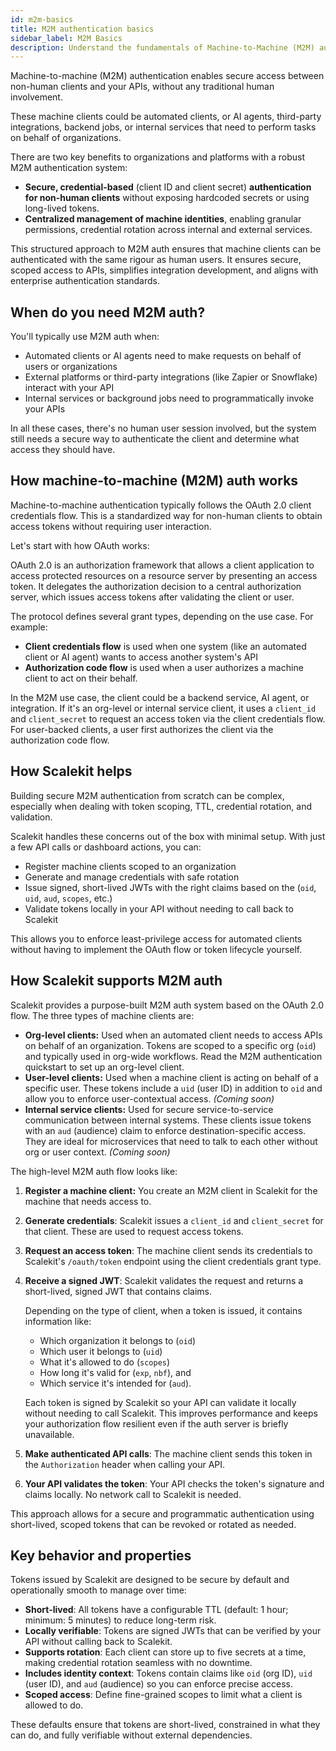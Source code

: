 ```yaml
---
id: m2m-basics
title: M2M authentication basics
sidebar_label: M2M Basics
description: Understand the fundamentals of Machine-to-Machine (M2M) authentication and how it secures API access for non-human clients.
---
```



Machine-to-machine (M2M) authentication enables secure access between non-human clients and your APIs, without any traditional human involvement.

These machine clients could be automated clients, or AI agents, third-party integrations, backend jobs, or internal services that need to perform tasks on behalf of organizations.

There are two key benefits to organizations and platforms with a robust M2M authentication system:

- **Secure, credential-based** (client ID and client secret) **authentication for non-human clients** without exposing hardcoded secrets or using long-lived tokens.
- **Centralized management of machine identities**, enabling granular permissions, credential rotation across internal and external services.

This structured approach to M2M auth ensures that machine clients can be authenticated with the same rigour as human users. It ensures secure, scoped access to APIs, simplifies integration development, and aligns with enterprise authentication standards.

## When do you need M2M auth?

You'll typically use M2M auth when:

- Automated clients or AI agents need to make requests on behalf of users or organizations
- External platforms or third-party integrations (like Zapier or Snowflake) interact with your API
- Internal services or background jobs need to programmatically invoke your APIs

In all these cases, there's no human user session involved, but the system still needs a secure way to authenticate the client and determine what access they should have.

## How machine-to-machine (M2M) auth works

Machine-to-machine authentication typically follows the OAuth 2.0 client credentials flow. This is a standardized way for non-human clients to obtain access tokens without requiring user interaction.

Let's start with how OAuth works:

OAuth 2.0 is an authorization framework that allows a client application to access protected resources on a resource server by presenting an access token. It delegates the authorization decision to a central authorization server, which issues access tokens after validating the client or user.

The protocol defines several grant types, depending on the use case. For example:

- **Client credentials flow** is used when one system (like an automated client or AI agent) wants to access another system's API
- **Authorization code flow** is used when a user authorizes a machine client to act on their behalf.

In the M2M use case, the client could be a backend service, AI agent, or integration. If it's an org-level or internal service client, it uses a `client_id` and `client_secret` to request an access token via the client credentials flow. For user-backed clients, a user first authorizes the client via the authorization code flow.

## How Scalekit helps

Building secure M2M authentication from scratch can be complex, especially when dealing with token scoping, TTL, credential rotation, and validation.

Scalekit handles these concerns out of the box with minimal setup. With just a few API calls or dashboard actions, you can:

- Register machine clients scoped to an organization
- Generate and manage credentials with safe rotation
- Issue signed, short-lived JWTs with the right claims based on the  (`oid`, `uid`, `aud`, `scopes`, etc.)
- Validate tokens locally in your API without needing to call back to Scalekit

This allows you to enforce least-privilege access for automated clients without having to implement the OAuth flow or token lifecycle yourself.

## How Scalekit supports M2M auth

Scalekit provides a purpose-built M2M auth system based on the OAuth 2.0 flow. The three types of machine clients are:

- **Org-level clients:** Used when an automated client needs to access APIs on behalf of an organization. Tokens are scoped to a specific org (`oid`) and typically used in org-wide workflows. Read the M2M authentication quickstart to set up an org-level client.
- **User-level clients:** Used when a machine client is acting on behalf of a specific user. These tokens include a `uid` (user ID) in addition to `oid` and allow you to enforce user-contextual access. *(Coming soon)*
- **Internal service clients:** Used for secure service-to-service communication between internal systems. These clients issue tokens with an `aud` (audience) claim to enforce destination-specific access. They are ideal for microservices that need to talk to each other without org or user context. *(Coming soon)*

The high-level M2M auth flow looks like:

1. **Register a machine client:** You create an M2M client in Scalekit for the machine that needs access to.
2. **Generate credentials**: Scalekit issues a `client_id` and `client_secret` for that client. These are used to request access tokens.
3. **Request an access token**: The machine client sends its credentials to Scalekit's `/oauth/token` endpoint using the client credentials grant type.
4. **Receive a signed JWT**: Scalekit validates the request and returns a short-lived, signed JWT that contains claims.

    Depending on the type of client, when a token is issued, it contains information like:

    - Which organization it belongs to (`oid`)
    - Which user it belongs to (`uid`)
    - What it's allowed to do (`scopes`)
    - How long it's valid for (`exp`, `nbf`), and
    - Which service it's intended for (`aud`).

    Each token is signed by Scalekit so your API can validate it locally without needing to call Scalekit. This improves performance and keeps your authorization flow resilient even if the auth server is briefly unavailable.

5. **Make authenticated API calls**: The machine client sends this token in the `Authorization` header when calling your API.
6. **Your API validates the token**: Your API checks the token's signature and claims locally. No network call to Scalekit is needed.

This approach allows for a secure and programmatic authentication using short-lived, scoped tokens that can be revoked or rotated as needed.

## Key behavior and properties

Tokens issued by Scalekit are designed to be secure by default and operationally smooth to manage over time:

- **Short-lived**: All tokens have a configurable TTL (default: 1 hour; minimum: 5 minutes) to reduce long-term risk.
- **Locally verifiable**: Tokens are signed JWTs that can be verified by your API without calling back to Scalekit.
- **Supports rotation**: Each client can store up to five secrets at a time, making credential rotation seamless with no downtime.
- **Includes identity context**: Tokens contain claims like `oid` (org ID), `uid` (user ID), and `aud` (audience) so you can enforce precise access.
- **Scoped access**: Define fine-grained scopes to limit what a client is allowed to do.

These defaults ensure that tokens are short-lived, constrained in what they can do, and fully verifiable without external dependencies.
